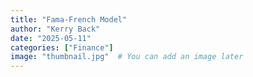```yaml
---
title: "Fama-French Model"
author: "Kerry Back"
date: "2025-05-11"
categories: ["Finance"]
image: "thumbnail.jpg"  # You can add an image later
---
```

